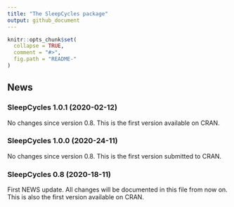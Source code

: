 ```yaml
---
title: "The SleepCycles package"
output: github_document
---
```


<!-- NEWS.md is generated from NEWS.Rmd. Please edit that file -->

```r
knitr::opts_chunk$set(
  collapse = TRUE,
  comment = "#>",
  fig.path = "README-"
)
```

## News
### SleepCycles 1.0.1 (2020-02-12)
No changes since version 0.8. This is the first version available on CRAN.

### SleepCycles 1.0.0 (2020-24-11)
No changes since version 0.8. This is the first version submitted to CRAN.

### SleepCycles 0.8 (2020-18-11)
First NEWS update. All changes will be documented in this file from now on. 
This is also the first version available on CRAN.
